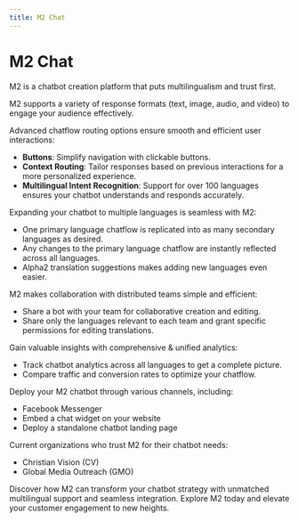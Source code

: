 ```yaml
---
title: M2 Chat
---
```


# M2 Chat

M2 is a chatbot creation platform that puts multilingualism and trust first.

M2 supports a variety of response formats (text, image, audio, and video) to engage your audience effectively.

Advanced chatflow routing options ensure smooth and efficient user interactions:
- **Buttons**: Simplify navigation with clickable buttons.
- **Context Routing**: Tailor responses based on previous interactions for a more personalized experience.
- **Multilingual Intent Recognition**: Support for over 100 languages ensures your chatbot understands and responds accurately.

Expanding your chatbot to multiple languages is seamless with M2:

- One primary language chatflow is replicated into as many secondary languages as desired.
- Any changes to the primary language chatflow are instantly reflected across all languages.
- Alpha2 translation suggestions makes adding new languages even easier.

M2 makes collaboration with distributed teams simple and efficient:

- Share a bot with your team for collaborative creation and editing.
- Share only the languages relevant to each team and grant specific permissions for editing translations.

Gain valuable insights with comprehensive & unified analytics:

- Track chatbot analytics across all languages to get a complete picture.
- Compare traffic and conversion rates to optimize your chatflow.

Deploy your M2 chatbot through various channels, including:

- Facebook Messenger
- Embed a chat widget on your website 
- Deploy a standalone chatbot landing page 

Current organizations who trust M2 for their chatbot needs:

- Christian Vision (CV)
- Global Media Outreach (GMO)

Discover how M2 can transform your chatbot strategy with unmatched multilingual support and seamless integration. Explore M2 today and elevate your customer engagement to new heights.



